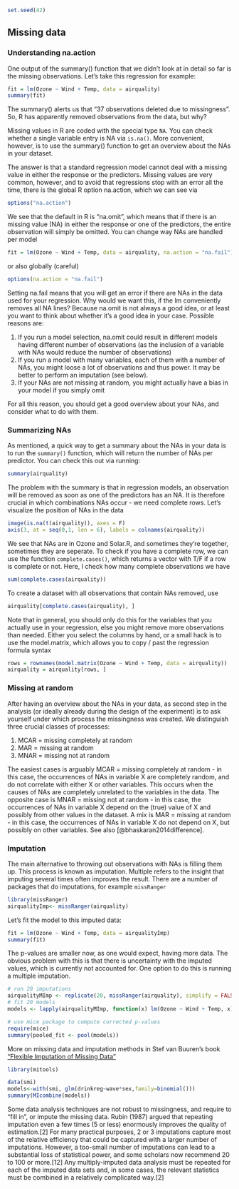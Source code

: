 ```r
set.seed(42)
```

## Missing data

### Understanding na.action

One output of the summary() function that we didn't look at in detail so far is the missing observations. Let's take this regression for example:

```r
fit = lm(Ozone ~ Wind + Temp, data = airquality)
summary(fit)
```

The summary() alerts us that "37 observations deleted due to missingness". So, R has apparently removed observations from the data, but why?

::: callout-note
Missing values in R are coded with the special type `NA`. You can check whether a single variable entry is NA via `is.na()`. More convenient, however, is to use the summary() function to get an overview about the NAs in your dataset.
:::

The answer is that a standard regression model cannot deal with a missing value in either the response or the predictors. Missing values are very common, however, and to avoid that regressions stop with an error all the time, there is the global R option na.action, which we can see via

```r
options("na.action")
```

We see that the default in R is "na.omit", which means that if there is an missing value (NA) in either the response or one of the predictors, the entire observation will simply be omitted. You can change way NAs are handled per model

```r
fit = lm(Ozone ~ Wind + Temp, data = airquality, na.action = "na.fail")
```

or also globally (careful)

```r
options(na.action = "na.fail")
```

Setting na.fail means that you will get an error if there are NAs in the data used for your regression. Why would we want this, if the lm conveniently removes all NA lines? Because na.omit is not always a good idea, or at least you want to think about whether it's a good idea in your case. Possible reasons are:

1.  If you run a model selection, na.omit could result in different models having different number of observations (as the inclusion of a variable with NAs would reduce the number of observations)
2.  If you run a model with many variables, each of them with a number of NAs, you might loose a lot of observations and thus power. It may be better to perform an imputation (see below).
3.  If your NAs are not missing at random, you might actually have a bias in your model if you simply omit

For all this reason, you should get a good overview about your NAs, and consider what to do with them.

### Summarizing NAs

As mentioned, a quick way to get a summary about the NAs in your data is to run the `summary()` function, which will return the number of NAs per predictor. You can check this out via running:

```r
summary(airquality)
```

The problem with the summary is that in regression models, an observation will be removed as soon as one of the predictors has an NA. It is therefore crucial in which combinations NAs occur - we need complete rows. Let's visualize the position of NAs in the data

```r
image(is.na(t(airquality)), axes = F)
axis(3, at = seq(0,1, len = 6), labels = colnames(airquality))
```

We see that NAs are in Ozone and Solar.R, and sometimes they're together, sometimes they are seperate. To check if you have a complete row, we can use the function `complete.cases()`, which returns a vector with T/F if a row is complete or not. Here, I check how many complete observations we have

```r
sum(complete.cases(airquality))
```

To create a dataset with all observations that contain NAs removed, use

```r
airquality[complete.cases(airquality), ]
```

Note that in general, you should only do this for the variables that you actually use in your regression, else you might remove more observations than needed. Either you select the columns by hand, or a small hack is to use the model.matrix, which allows you to copy / past the regression formula syntax 

```r
rows = rownames(model.matrix(Ozone ~ Wind + Temp, data = airquality))
airquality = airquality[rows, ]
```


### Missing at random

After having an overview about the NAs in your data, as second step in the analysis (or ideally already during the design of the experiment) is to ask yourself under which process the missingness was created. We distinguish three crucial classes of processes:

1.  MCAR = missing completely at random
2.  MAR = missing at random
3.  MNAR = missing not at random

The easiest cases is arguably MCAR = missing completely at random - in this case, the occurrences of NAs in variable X are completely random, and do not correlate with either X or other variables. This occurs when the causes of NAs are completely unrelated to the variables in the data. The opposite case is MNAR = missing not at random - in this case, the occurrences of NAs in variable X depend on the (true) value of X and possibly from other values in the dataset. A mix is MAR = missing at random - in this case, the occurrences of NAs in variable X do not depend on X, but possibly on other variables. See also [@bhaskaran2014difference].

### Imputation

The main alternative to throwing out observations with NAs is filling them up. This process is known as imputation. Multiple refers to the insight that imputing several times often improves the result. There are a number of packages that do imputations, for example `missRanger`

```r
library(missRanger)
airqualityImp<- missRanger(airquality)
```

Let's fit the model to this imputed data:

```r
fit = lm(Ozone ~ Wind + Temp, data = airqualityImp)
summary(fit)
```

The p-values are smaller now, as one would expect, having more data. The obvious problem with this is that there is uncertainty with the imputed values, which is currently not accounted for. One option to do this is running a multiple imputation.

```r
# run 20 imputations
airqualityMImp <- replicate(20, missRanger(airquality), simplify = FALSE)
# fit 20 models
models <- lapply(airqualityMImp, function(x) lm(Ozone ~ Wind + Temp, x))

# use mice package to compute corrected p-values
require(mice)
summary(pooled_fit <- pool(models)) 
```

More on missing data and imputation methods in Stef van Buuren's book ["Flexible Imputation of Missing Data"](https://stefvanbuuren.name/fimd/)

```r
library(mitools)

data(smi)
models<-with(smi, glm(drinkreg~wave*sex,family=binomial()))
summary(MIcombine(models))
```

Some data analysis techniques are not robust to missingness, and require to "fill in", or impute the missing data. Rubin (1987) argued that repeating imputation even a few times (5 or less) enormously improves the quality of estimation.\[2\] For many practical purposes, 2 or 3 imputations capture most of the relative efficiency that could be captured with a larger number of imputations. However, a too-small number of imputations can lead to a substantial loss of statistical power, and some scholars now recommend 20 to 100 or more.\[12\] Any multiply-imputed data analysis must be repeated for each of the imputed data sets and, in some cases, the relevant statistics must be combined in a relatively complicated way.\[2\]
